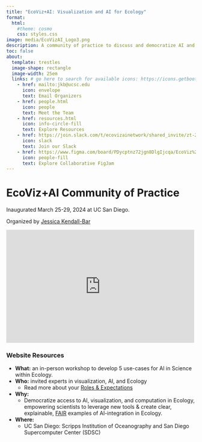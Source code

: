 ```yaml
---
title: "EcoViz+AI: Visualization and AI for Ecology"
format:
  html:
    #theme: cosmo
    css: styles.css
image: media/EcoVizAI_Logo3.png
description: A community of practice to discuss and democratize AI and Visualization for use cases in Ecology. 
toc: false 
about: 
  template: trestles
  image-shape: rectangle
  image-width: 25em
  links: # go here to search for available icons: https://icons.getbootstrap.com/
    - href: mailto:jkb@ucsc.edu
      icon: envelope
      text: Email Organizers
    - href: people.html
      icon: people
      text: Meet the Team
    - href: resources.html
      icon: info-circle-fill
      text: Explore Resources
    - href: https://join.slack.com/t/ecovizainetwork/shared_invite/zt-2evjz39p1-Bhigc2M1mH7NNrNRrbK3mg
      icon: slack
      text: Join our Slack
    - href: https://www.figma.com/board/PDycptnz72jgn8DlgIjcqa/EcoViz%2BAI-Field-Guide?node-id=0-1&t=ZI5yixl1BuK5IMhh-0
      icon: people-fill
      text: Explore Collaborative FigJam
---
```


# EcoViz+AI Community of Practice

Inaugurated March 25-29, 2024 at UC San Diego. 

Organized by [Jessica Kendall-Bar](https://jessiekb.com)

<iframe width="500" height="300" src="https://www.youtube.com/embed/0EGgKSQDEz8?si=PdSIO4GWA15KFus5" title="YouTube video player" frameborder="0" allow="accelerometer; autoplay; clipboard-write; encrypted-media; gyroscope; picture-in-picture; web-share" referrerpolicy="strict-origin-when-cross-origin" allowfullscreen></iframe>

### Website Resources

- **What:** an in-person workshop to develop 5 use-cases for AI in Science within Ecology.
- **Who:** invited experts in visualization, AI, and Ecology
    - Read more about your [Roles & Expectations](https://www.notion.so/Roles-Expectations-a0cf47ee900844a48ed00dbc237145f1?pvs=21)
- **Why:**
    - Democratize access to AI, visualization, and computation in Ecology, empowering scientists to leverage new tools & create clear, explainable, [FAIR](https://www.go-fair.org/fair-principles/) examples of AI-integration in Ecology.
- **Where:**
    - UC San Diego: Scripps Institution of Oceanography and San Diego Supercomputer Center (SDSC)
